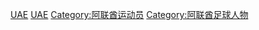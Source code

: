 {{Catnav|頁面分類|人物|各國人物|各国运动员|阿聯酋运动员}}
{{Catnav|頁面分類|...|足球|各國足球|阿聯酋足球}}
{{Catnav|頁面分類|...|各國體育|各國足球|阿聯酋足球}}
{{Commonscat|Association football players from United Arab Emirates}}

[[Category:各国足球运动员|UAE]]
[[Category:亚洲足球运动员|UAE]]
[[Category:阿联酋运动员|Category:阿联酋运动员]]
[[Category:阿联酋足球人物|Category:阿联酋足球人物]]